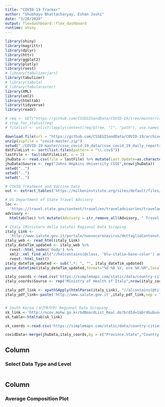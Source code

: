 ```yaml
---
title: "COVID-19 Tracker"
author: "Shubhayu Bhattacharyay, Eshan Joshi"
date: "3/20/2020"
output: flexdashboard::flex_dashboard
runtime: shiny
---
```


```r

library(shiny)
library(magrittr)
library(dplyr)
library(httr)
library(ggplot2)
library(plotly)
library(rvest)
# library(tabulizerjars)
library(tabulizer)
# library(tabula)
# library(tabularaster)
library(XML)
library(xml2)
library(htmltab)
library(tidyverse)
library(readr)

# req <- GET("https://github.com/CSSEGISandData/COVID-19/tree/master/csse_covid_19_data/csse_covid_19_daily_reports")
# stop_for_status(req)
# filelist <- unlist(lapply(content(req)$tree, "[", "path"), use.names = F)

download.file(url = "https://github.com/CSSEGISandData/COVID-19/archive/master.zip", destfile = "covid-master.zip")
unzip(zipfile = "covid-master.zip")
setwd("./COVID-19-master/csse_covid_19_data/csse_covid_19_daily_reports")
datFileList <- sort(list.files(pattern = "\\.csv$"))
lastFile <- tail(datFileList, n = 1)
jhuData <- read.csv(file = lastFile) %>% mutate(Last.Update=as.character(Last.Update)) %>% mutate(Last.Update=parse_datetime(Last.Update,format="%Y-%m-%dT%H:%M:%S",locale = locale(tz="GMT")))
jhuData$Source <- rep("Johns Hopkins University CSSE",nrow(jhuData))
setwd("..")
setwd("..")
setwd("..")

# COVID Treatment and Vaccine Data
out <- extract_tables('https://milkeninstitute.org/sites/default/files/2020-03/Covid19%20Tracker_WEB.pdf')

# US Department of State Travel Advisory
loc <-
  'https://travel.state.gov/content/travel/en/traveladvisories/traveladvisories.html/'
advisory <-
  htmltab(loc) %>% mutate(Advisory = str_remove_all(Advisory, " Travel Advisory")) %>% rename(Country.Region = Advisory) %>% rename(Advisory.Level = Level) %>% rename(Advisory.DateUpdated = 'Date Updated')

# Italy (Ministero della Salute) Regional Data Scraping
italy_Link <-
  'http://www.salute.gov.it/portale/nuovocoronavirus/dettaglioContenutiNuovoCoronavirus.jsp?lingua=italiano&id=5351&area=nuovoCoronavirus&menu=vuoto'
italy_web <- read_html(italy_Link)
italy_dateTim_updated <- italy_web %>% 
  rvest::html_nodes('body') %>% 
  xml2::xml_find_all("//h4[contains(@class, 'blu-italia-base-color') and contains(@style,'font-size:24px;margin:0;')]") %>% 
  rvest::html_text()
italy_dateTim_updated <- sub(".*: ", "", italy_dateTim_updated)
parse_datetime(italy_dateTim_updated,format="%d %B %Y, ore %H.%M",locale = locale("it",tz="Europe/Rome"))

italy_coords <-read.csv('https://simplemaps.com/static/data/country-cities/it/it.csv')%>%filter(capital == "admin" | capital == "primary")%>%rename(Province.State=admin)%>% rename(Country.Region = country)%>%rename(Latitude=lat)%>%rename(Longitude=lng)%>%select(Province.State,Country.Region,Latitude,Longitude)
italy_coords$Source <- rep("Ministry of Health of Italy",nrow(italy_coords))

italy_pdf_link <- xpathSApply(htmlParse(italy_Link), "//a[contains(@title,'apre file pdf')]/@href")[1]
italy_pdf_link<-paste('http://www.salute.gov.it',italy_pdf_link,sep = "")


# South Korea (보건복지부) Regional Data Scraping
sk_link <-'http://ncov.mohw.go.kr/bdBoardList_Real.do?brdId=1&brdGubun=13&ncvContSeq=&contSeq=&board_id=&gubun='
sk_table<-htmltab(sk_link)

sk_coords <-read.csv('https://simplemaps.com/static/data/country-cities/kr/kr.csv')%>%filter(capital == "admin" | capital == "primary")%>%rename(Province.State=admin)%>% rename(Country.Region = country)%>%rename(Latitude=lat)%>%rename(Longitude=lng)%>%select(Province.State,Country.Region,Latitude,Longitude)

covidData<-merge(jhuData,italy_coords,by = c("Province.State","Country.Region","Latitude","Longitude","Source"),all=TRUE)
```

Column {.sidebar}
-----------------------------------------------------------------------

### Select Data Type and Level

```r

```

Column
-----------------------------------------------------------------------

### Average Composition Plot

```r

```

